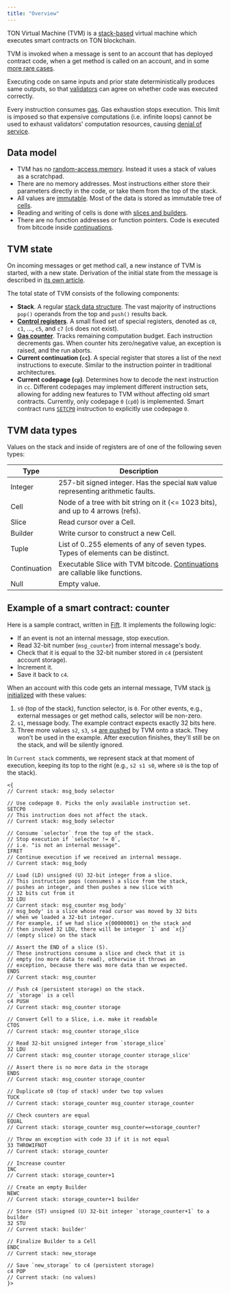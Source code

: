 ```yaml
---
title: "Overview"
---
```



TON Virtual Machine (TVM) is a [stack-based](https://en.wikipedia.org/wiki/Stack_machine) virtual machine which executes smart contracts on TON blockchain.

TVM is invoked when a message is sent to an account that has deployed contract code, when a get method is called on an account, and in some [more rare cases](/tvm/initialization#stack).

Executing code on same inputs and prior state deterministically produces same outputs, so that [validators](/foundations/consensus) can agree on whether code was executed correctly.

Every instruction consumes [gas](/tvm/gas). Gas exhaustion stops execution. This limit is imposed so that expensive computations (i.e. infinite loops) cannot be used to exhaust validators' computation resources, causing [denial of service](https://en.wikipedia.org/wiki/Denial-of-service_attack).

## Data model

- TVM has no [random-access memory](https://en.wikipedia.org/wiki/Random-access_memory). Instead it uses a stack of values as a scratchpad.
- There are no memory addresses. Most instructions either store their parameters directly in the code, or take them from the top of the stack.
- All values are [immutable](https://en.wikipedia.org/wiki/Immutable_object).
  Most of the data is stored as immutable tree of [cells](/foundations/serialization/cells).
- Reading and writing of cells is done with [slices and builders](/tvm/builders-and-slices).
- There are no function addresses or function pointers. Code is executed from bitcode inside [continuations](/tvm/continuations).

## TVM state

On incoming messages or get method call, a new instance of TVM is started, with a new state. Derivation of the initial state from the message is described in [its own article](/tvm/initialization).

The total state of TVM consists of the following components:

- **Stack**. A regular [stack data structure](https://en.wikipedia.org/wiki/Stack_\(abstract_data_type\)). The vast majority of instructions `pop()` operands from the top and `push()` results back.
- [**Control registers**](/tvm/registers). A small fixed set of special registers, denoted as `c0`, `c1`, ..., `c5`, and `c7` (`c6` does not exist).
- [**Gas counter**](/tvm/gas). Tracks remaining computation budget. Each instruction decrements gas. When counter hits zero/negative value, an exception is raised, and the run aborts.
- **Current continuation (`cc`)**. A special register that stores a list of the next instructions to execute. Similar to the instruction pointer in traditional architectures.
- **Current codepage (`cp`)**. Determines how to decode the next instruction in `cc`. Different codepages may implement different instruction sets, allowing for adding new features to TVM without affecting old smart contracts. Currently, only codepage `0` (`cp0`) is implemented. Smart contract runs [`SETCP0`](/tvm/instructions#ff-setcp) instruction to explicitly use codepage `0`.

## TVM data types

Values on the stack and inside of registers are of one of the following seven types:

| Type         | Description                                                                                                                 |
| ------------ | --------------------------------------------------------------------------------------------------------------------------- |
| Integer      | 257-bit signed integer. Has the special `NaN` value representing arithmetic faults.                                         |
| Cell         | Node of a tree with bit string on it (\<= 1023 bits), and up to 4 arrows (refs).                                            |
| Slice        | Read cursor over a Cell.                                                                                                    |
| Builder      | Write cursor to construct a new Cell.                                                                                       |
| Tuple        | List of 0..255 elements of any of seven types. Types of elements can be distinct.                                           |
| Continuation | Executable Slice with TVM bitcode. [Continuations](https://en.wikipedia.org/wiki/Continuation) are callable like functions. |
| Null         | Empty value.                                                                                                                |

## Example of a smart contract: counter

Here is a sample contract, written in [Fift](/languages/fift/overview). It implements the following logic:

- If an event is not an internal message, stop execution.
- Read 32-bit number (`msg_counter`) from internal message's body.
- Check that it is equal to the 32-bit number stored in `c4` (persistent account storage).
- Increment it.
- Save it back to `c4`.

When an account with this code gets an internal message, TVM stack [is initialized](/tvm/initialization#stack) with these values:

1. `s0` (top of the stack), function selector, is `0`. For other events, e.g., external messages or get method calls, selector will be non-zero.
1. `s1`, message body. The example contract expects exactly 32 bits here.
1. Three more values `s2`, `s3`, `s4` [are pushed](/tvm/initialization#external%2Finternal-message) by TVM onto a stack. They won't be used in the example. After execution finishes, they'll still be on the stack, and will be silently ignored.

In `Current stack` comments, we represent stack at that moment of execution, keeping its top to the right (e.g., `s2 s1 s0`, where `s0` is the top of the stack).

```fift Fift
<{
// Current stack: msg_body selector

// Use codepage 0. Picks the only available instruction set.
SETCP0
// This instruction does not affect the stack.
// Current stack: msg_body selector

// Consume `selector` from the top of the stack.
// Stop execution if `selector != 0`,
// i.e. "is not an internal message".
IFRET
// Continue execution if we received an internal message.
// Current stack: msg_body

// Load (LD) unsigned (U) 32-bit integer from a slice.
// This instruction pops (consumes) a slice from the stack,
// pushes an integer, and then pushes a new slice with
// 32 bits cut from it
32 LDU
// Current stack: msg_counter msg_body'
// msg_body' is a slice whose read cursor was moved by 32 bits
// when we loaded a 32-bit integer.
// For example, if we had slice x{00000001} on the stack and
// then invoked 32 LDU, there will be integer `1` and `x{}`
// (empty slice) on the stack

// Assert the END of a slice (S).
// These instructions consume a slice and check that it is
// empty (no more data to read), otherwise it throws an
// exception, because there was more data than we expected.
ENDS
// Current stack: msg_counter

// Push c4 (persistent storage) on the stack.
// `storage` is a cell
c4 PUSH
// Current stack: msg_counter storage

// Convert Cell to a Slice, i.e. make it readable
CTOS
// Current stack: msg_counter storage_slice

// Read 32-bit unsigned integer from `storage_slice`
32 LDU
// Current stack: msg_counter storage_counter storage_slice'

// Assert there is no more data in the storage
ENDS
// Current stack: msg_counter storage_counter

// Duplicate s0 (top of stack) under two top values
TUCK
// Current stack: storage_counter msg_counter storage_counter

// Check counters are equal
EQUAL
// Current stack: storage_counter msg_counter==storage_counter?

// Throw an exception with code 33 if it is not equal
33 THROWIFNOT
// Current stack: storage_counter

// Increase counter
INC
// Current stack: storage_counter+1

// Create an empty Builder
NEWC
// Current stack: storage_counter+1 builder

// Store (ST) unsigned (U) 32-bit integer `storage_counter+1` to a builder
32 STU
// Current stack: builder'

// Finalize Builder to a Cell
ENDC
// Current stack: new_storage

// Save `new_storage` to c4 (persistent storage)
c4 POP
// Current stack: (no values)
}>
```
